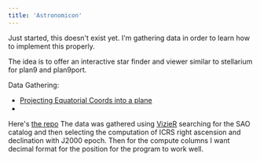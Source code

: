 ```yaml
---
title: 'Astronomicon'
---
```



Just started, this doesn't exist yet. I'm gathering data in order to learn
how to implement this properly.

The idea is to offer an interactive star finder and viewer similar to stellarium
for plan9 and plan9port.

Data Gathering:

+ [Projecting Equatorial Coords into a plane](https://astronomy.stackexchange.com/questions/43449/plotting-equatorial-coordinates-to-x-y-plane-simulating-telescope-camera-view)
+ <L name='plan9-draw' from='astronomicon' />

Here's [the repo](https://git.sr.ht/~mcoll/astronomicon/)
The data was gathered using [VizieR](https://vizier.cds.unistra.fr/viz-bin/VizieR) searching for the SAO catalog
and then selecting the computation of ICRS right ascension and declination with J2000 epoch. Then for the compute
columns I want decimal format for the position for the program to work well.